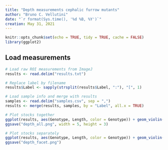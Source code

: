 ```yaml
---
title: "Depth measurements cephalic furrow mutants"
author: "Bruno C. Vellutini"
date: "`r format(Sys.time(), '%d %B, %Y')`"
creation: May 31, 2021
---
```


```r
knitr::opts_chunk$set(echo = TRUE, tidy = TRUE, cache = FALSE)
library(ggplot2)
```


## Load measurements

```r
# Load raw ROI measurements from ImageJ
results <- read.delim("results.txt")

# Replace label by filename
results$Label <- sapply(strsplit(results$Label, ":"), "[", 1)

# Load sample info and merge with results
samples <- read.delim("samples.csv", sep = ",")
results <- merge(results, samples, by = "Label", all.x = TRUE)

```

```r
# Plot stocks together
ggplot(results, aes(Genotype, Length, color = Genotype)) + geom_violin(draw_quantiles = c("0.5")) + geom_jitter(width = 0.1) + theme_classic()
ggsave("depth_all.png", width = 5, height = 3)

# Plot stocks separately
ggplot(results, aes(Genotype, Length, color = Genotype)) + geom_violin(draw_quantiles = c("0.5"), show.legend = FALSE) + geom_jitter(width = 0.1, show.legend = FALSE) + facet_wrap(~Sample) + labs(x = "Mutant", y = "Depth") + scale_color_manual(values=c("#d55e00", "#e69f03")) + theme_classic()
ggsave("depth_facet.png")


```


